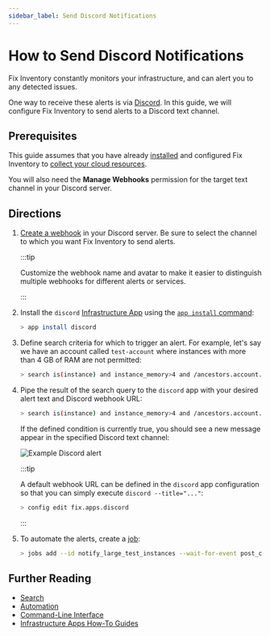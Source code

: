 ```yaml
---
sidebar_label: Send Discord Notifications
---
```


# How to Send Discord Notifications

Fix Inventory constantly monitors your infrastructure, and can alert you to any detected issues.

One way to receive these alerts is via [Discord](https://discord.com). In this guide, we will configure Fix Inventory to send alerts to a Discord text channel.

## Prerequisites

This guide assumes that you have already [installed](../../../getting-started/install/index.mdx) and configured Fix Inventory to [collect your cloud resources](../../../getting-started/configure/index.mdx).

You will also need the **Manage Webhooks** permission for the target text channel in your Discord server.

## Directions

1. [Create a webhook](https://support.discord.com/hc/en-us/articles/228383668-Intro-to-Webhooks) in your Discord server. Be sure to select the channel to which you want Fix Inventory to send alerts.

   :::tip

   Customize the webhook name and avatar to make it easier to distinguish multiple webhooks for different alerts or services.

   :::

2. Install the `discord` [Infrastructure App](../../infrastructure-apps/index.mdx) using the [`app install` command](../../../reference/cli/app/install.mdx):

   ```bash
   > app install discord
   ```

3. Define search criteria for which to trigger an alert. For example, let's say we have an account called `test-account` where instances with more than 4 GB of RAM are not permitted:

   ```bash
   > search is(instance) and instance_memory>4 and /ancestors.account.reported.name==test-account
   ```

4. Pipe the result of the search query to the `discord` app with your desired alert text and Discord webhook URL:

   ```bash
   > search is(instance) and instance_memory>4 and /ancestors.account.reported.name==test-account | discord --title="Large instances found in test-account" --webhook="https://discord.com/api/webhooks/..."
   ```

   If the defined condition is currently true, you should see a new message appear in the specified Discord text channel:

   ![Example Discord alert](./img/example-alert.png)

   :::tip

   A default webhook URL can be defined in the `discord` app configuration so that you can simply execute `discord --title="..."`:

   ```bash
   > config edit fix.apps.discord
   ```

   :::

5. To automate the alerts, create a [job](../../../concepts/automation/index.mdx#jobs):

   ```bash
   > jobs add --id notify_large_test_instances --wait-for-event post_collect 'search is(instance) and instance_memory>4 and /ancestors.account.reported.name==test-account | discord --title="Large instances found in test-account" --webhook="https://discord.com/api/webhooks/..."'
   ```

## Further Reading

- [Search](../../../reference/search/index.mdx)
- [Automation](../../../concepts/automation/index.mdx)
- [Command-Line Interface](../../../reference/cli/index.mdx)
- [Infrastructure Apps How-To Guides](../../infrastructure-apps/index.mdx)
